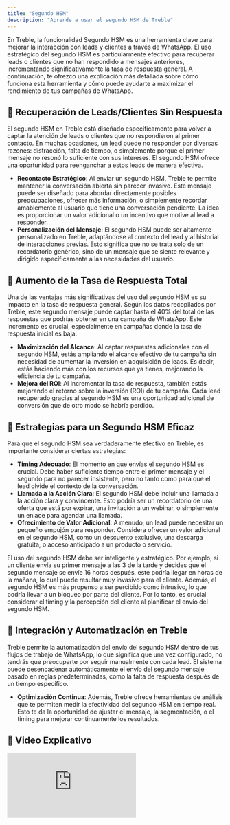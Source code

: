 ```yaml
---
title: "Segundo HSM"
description: "Aprende a usar el segundo HSM de Treble"
---
```


En Treble, la funcionalidad Segundo HSM es una herramienta clave para mejorar la interacción con leads y clientes a través de WhatsApp. El uso estratégico del segundo HSM es particularmente efectivo para recuperar leads o clientes que no han respondido a mensajes anteriores, incrementando significativamente la tasa de respuesta general. A continuación, te ofrezco una explicación más detallada sobre cómo funciona esta herramienta y cómo puede ayudarte a maximizar el rendimiento de tus campañas de WhatsApp.

## 🐍 Recuperación de Leads/Clientes Sin Respuesta

El segundo HSM en Treble está diseñado específicamente para volver a captar la atención de leads o clientes que no respondieron al primer contacto. En muchas ocasiones, un lead puede no responder por diversas razones: distracción, falta de tiempo, o simplemente porque el primer mensaje no resonó lo suficiente con sus intereses. El segundo HSM ofrece una oportunidad para reenganchar a estos leads de manera efectiva.

- **Recontacto Estratégico**: Al enviar un segundo HSM, Treble te permite mantener la conversación abierta sin parecer invasivo. Este mensaje puede ser diseñado para abordar directamente posibles preocupaciones, ofrecer más información, o simplemente recordar amablemente al usuario que tiene una conversación pendiente. La idea es proporcionar un valor adicional o un incentivo que motive al lead a responder.
- **Personalización del Mensaje**: El segundo HSM puede ser altamente personalizado en Treble, adaptándose al contexto del lead y al historial de interacciones previas. Esto significa que no se trata solo de un recordatorio genérico, sino de un mensaje que se siente relevante y dirigido específicamente a las necesidades del usuario.

## 🥢 Aumento de la Tasa de Respuesta Total

Una de las ventajas más significativas del uso del segundo HSM es su impacto en la tasa de respuesta general. Según los datos recopilados por Treble, este segundo mensaje puede captar hasta el 40% del total de las respuestas que podrías obtener en una campaña de WhatsApp. Este incremento es crucial, especialmente en campañas donde la tasa de respuesta inicial es baja.

- **Maximización del Alcance**: Al captar respuestas adicionales con el segundo HSM, estás ampliando el alcance efectivo de tu campaña sin necesidad de aumentar la inversión en adquisición de leads. Es decir, estás haciendo más con los recursos que ya tienes, mejorando la eficiencia de tu campaña.
- **Mejora del ROI**: Al incrementar la tasa de respuesta, también estás mejorando el retorno sobre la inversión (ROI) de tu campaña. Cada lead recuperado gracias al segundo HSM es una oportunidad adicional de conversión que de otro modo se habría perdido.

## 👣 Estrategias para un Segundo HSM Eficaz

Para que el segundo HSM sea verdaderamente efectivo en Treble, es importante considerar ciertas estrategias:

- **Timing Adecuado**: El momento en que envías el segundo HSM es crucial. Debe haber suficiente tiempo entre el primer mensaje y el segundo para no parecer insistente, pero no tanto como para que el lead olvide el contexto de la conversación.
- **Llamada a la Acción Clara**: El segundo HSM debe incluir una llamada a la acción clara y convincente. Esto podría ser un recordatorio de una oferta que está por expirar, una invitación a un webinar, o simplemente un enlace para agendar una llamada.
- **Ofrecimiento de Valor Adicional**: A menudo, un lead puede necesitar un pequeño empujón para responder. Considera ofrecer un valor adicional en el segundo HSM, como un descuento exclusivo, una descarga gratuita, o acceso anticipado a un producto o servicio.

<Note>
El uso del segundo HSM debe ser inteligente y estratégico. Por ejemplo, si un cliente envía su primer mensaje a las 3 de la tarde y decides que el segundo mensaje se envíe 16 horas después, este podría llegar en horas de la mañana, lo cual puede resultar muy invasivo para el cliente. Además, el segundo HSM es más propenso a ser percibido como intrusivo, lo que podría llevar a un bloqueo por parte del cliente. Por lo tanto, es crucial considerar el timing y la percepción del cliente al planificar el envío del segundo HSM.
</Note>

## 🦑 Integración y Automatización en Treble

Treble permite la automatización del envío del segundo HSM dentro de tus flujos de trabajo de WhatsApp, lo que significa que una vez configurado, no tendrás que preocuparte por seguir manualmente con cada lead. El sistema puede desencadenar automáticamente el envío del segundo mensaje basado en reglas predeterminadas, como la falta de respuesta después de un tiempo específico.

- **Optimización Continua**: Además, Treble ofrece herramientas de análisis que te permiten medir la efectividad del segundo HSM en tiempo real. Esto te da la oportunidad de ajustar el mensaje, la segmentación, o el timing para mejorar continuamente los resultados.

## 🥁 Video Explicativo

<div class="loom-video"><iframe src="https://www.loom.com/embed/1dc9240f683f4e1da6636bc2904ec012?sid=897f5265-d505-4180-9aa7-9e336068741e" frameborder="0" webkitallowfullscreen mozallowfullscreen allowfullscreen></iframe></div>